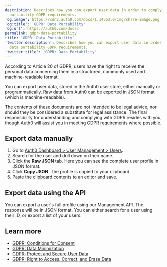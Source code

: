 ```yaml
---
description: Describes how you can export user data in order to comply with data
  portability GDPR requirements.
'og:image': https://cdn2.auth0.com/docs/1.14553.0/img/share-image.png
'og:title': 'GDPR: Data Portability'
'og:url': https://auth0.com/docs/
permalink: gdpr-data-portability
title: 'GDPR: Data Portability'
'twitter:description': Describes how you can export user data in order to comply with
  data portability GDPR requirements.
'twitter:title': 'GDPR: Data Portability'
---
```

According to Article 20 of GDPR, users have the right to receive the personal data concerning them in a structured, commonly used and machine-readable format.

You can export user data, stored in the Auth0 user store, either manually or programmatically. Raw data from Auth0 can be exported in JSON format (which is machine-readable).

<Callout icon="file-lines" color="#0EA5E9" iconType="regular">

The contents of these documents are not intended to be legal advice, nor should they be considered a substitute for legal assistance. The final responsibility for understanding and complying with GDPR resides with you, though Auth0 will assist you in meeting GDPR requirements where possible.

</Callout>

## Export data manually

1. Go to [Auth0 Dashboard > User Management > Users](https://manage.auth0.com/#/users).
2. Search for the user and drill down on their name.
3. Click the **Raw JSON** tab. Here you can see the complete user profile in JSON format.
4. Click **Copy JSON**. The profile is copied to your clipboard.
5. Paste the clipboard contents to an editor and save.

## Export data using the API

You can export a user's full profile using our <Tooltip tip="Management API: A product to allow customers to perform administrative tasks." cta="View Glossary" href="/glossary?term=Management+API">Management API</Tooltip>. The response will be in JSON format. You can either search for a user using their ID, or export a list of your users.

## Learn more

* [GDPR: Conditions for Consent](/secure/data-privacy-and-compliance/gdpr/gdpr-conditions-for-consent)
* [GDPR: Data Minimization](/secure/data-privacy-and-compliance/gdpr/gdpr-data-minimization)
* [GDPR: Protect and Secure User Data](/secure/data-privacy-and-compliance/gdpr/gdpr-protect-and-secure-user-data)
* [GDPR: Right to Access, Correct, and Erase Data](/secure/data-privacy-and-compliance/gdpr/gdpr-right-to-access-correct-and-erase-data)